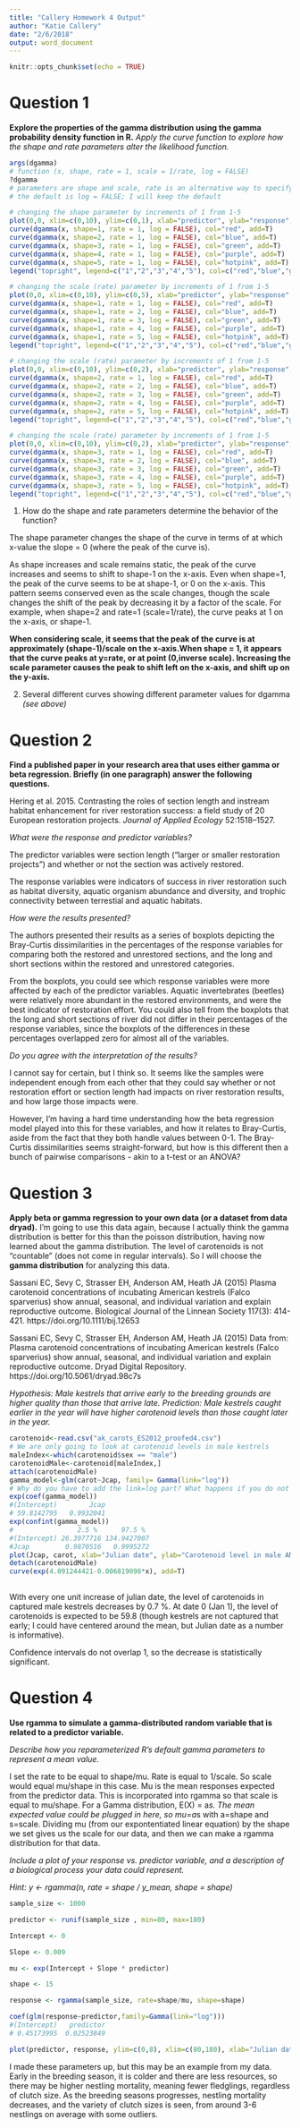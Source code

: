 ```yaml
---
title: "Callery Homework 4 Output"
author: "Katie Callery"
date: "2/6/2018"
output: word_document
---
```


```r
knitr::opts_chunk$set(echo = TRUE)
```

# Question 1
**Explore the properties of the gamma distribution using the gamma probability density function in R.**
*Apply the curve function to explore how the shape and rate parameters alter the likelihood function.*

```r
args(dgamma)
# function (x, shape, rate = 1, scale = 1/rate, log = FALSE) 
?dgamma
# parameters are shape and scale, rate is an alternative way to specify the scale
# the default is log = FALSE; I will keep the default

# changing the shape parameter by increments of 1 from 1-5
plot(0,0, xlim=c(0,10), ylim=c(0,1), xlab="predictor", ylab="response", main="Changing the shape parameter of the gamma distribution, scale=1")
curve(dgamma(x, shape=1, rate = 1, log = FALSE), col="red", add=T)
curve(dgamma(x, shape=2, rate = 1, log = FALSE), col="blue", add=T)
curve(dgamma(x, shape=3, rate = 1, log = FALSE), col="green", add=T)
curve(dgamma(x, shape=4, rate = 1, log = FALSE), col="purple", add=T)
curve(dgamma(x, shape=5, rate = 1, log = FALSE), col="hotpink", add=T)
legend("topright", legend=c("1","2","3","4","5"), col=c("red","blue","green","purple","hotpink"), pch=15)

# changing the scale (rate) parameter by increments of 1 from 1-5
plot(0,0, xlim=c(0,10), ylim=c(0,5), xlab="predictor", ylab="response", main="Changing the scale parameter, shape=1, y-axis from 0-5")
curve(dgamma(x, shape=1, rate = 1, log = FALSE), col="red", add=T)
curve(dgamma(x, shape=1, rate = 2, log = FALSE), col="blue", add=T)
curve(dgamma(x, shape=1, rate = 3, log = FALSE), col="green", add=T)
curve(dgamma(x, shape=1, rate = 4, log = FALSE), col="purple", add=T)
curve(dgamma(x, shape=1, rate = 5, log = FALSE), col="hotpink", add=T)
legend("topright", legend=c("1","2","3","4","5"), col=c("red","blue","green","purple","hotpink"), pch=15)

# changing the scale (rate) parameter by increments of 1 from 1-5
plot(0,0, xlim=c(0,10), ylim=c(0,2), xlab="predictor", ylab="response", main="Changing the scale parameter, shape=2")
curve(dgamma(x, shape=2, rate = 1, log = FALSE), col="red", add=T)
curve(dgamma(x, shape=2, rate = 2, log = FALSE), col="blue", add=T)
curve(dgamma(x, shape=2, rate = 3, log = FALSE), col="green", add=T)
curve(dgamma(x, shape=2, rate = 4, log = FALSE), col="purple", add=T)
curve(dgamma(x, shape=2, rate = 5, log = FALSE), col="hotpink", add=T)
legend("topright", legend=c("1","2","3","4","5"), col=c("red","blue","green","purple","hotpink"), pch=15)

# changing the scale (rate) parameter by increments of 1 from 1-5
plot(0,0, xlim=c(0,10), ylim=c(0,2), xlab="predictor", ylab="response", main="Changing the scale parameter, shape=3")
curve(dgamma(x, shape=3, rate = 1, log = FALSE), col="red", add=T)
curve(dgamma(x, shape=3, rate = 2, log = FALSE), col="blue", add=T)
curve(dgamma(x, shape=3, rate = 3, log = FALSE), col="green", add=T)
curve(dgamma(x, shape=3, rate = 4, log = FALSE), col="purple", add=T)
curve(dgamma(x, shape=3, rate = 5, log = FALSE), col="hotpink", add=T)
legend("topright", legend=c("1","2","3","4","5"), col=c("red","blue","green","purple","hotpink"), pch=15)

```
(1) How do the shape and rate parameters determine the behavior of the function?

The shape parameter changes the shape of the curve in terms of at which x-value the slope = 0 (where the peak of the curve is). 

As shape increases and scale remains static, the peak of the curve increases and seems to shift to shape-1 on the x-axis. Even when shape=1, the peak of the curve seems to be at shape-1, or 0 on the x-axis. This pattern seems conserved even as the scale changes, though the scale changes the shift of the peak by decreasing it by a factor of the scale. For example, when shape=2 and rate=1 (scale=1/rate), the curve peaks at 1 on the x-axis, or shape-1. 

**When considering scale, it seems that the peak of the curve is at approximately (shape-1)/scale on the x-axis.When shape = 1, it appears that the curve peaks at y=rate, or at point (0,inverse scale). Increasing the scale parameter causes the peak to shift left on the x-axis, and shift up on the y-axis.**

(2) Several different curves showing different parameter values for dgamma *(see above)*

# Question 2

**Find a published paper in your research area that uses either gamma or beta regression. Briefly (in one paragraph) answer the following questions.**

Hering et al. 2015. Contrasting the roles of section length and instream habitat enhancement for river restoration success: a field study of 20 European restoration projects. *Journal of Applied Ecology* 52:1518–1527.

*What were the response and predictor variables?*

The predictor variables were section length ("larger or smaller restoration projects") and whether or not the section was actively restored. 

The response variables were indicators of success in river restoration such as habitat diversity, aquatic organism abundance and diversity, and trophic connectivity between terrestial and aquatic habitats. 

*How were the results presented?*

The authors presented their results as a series of boxplots depicting the Bray-Curtis dissimilarities in the percentages of the response variables for comparing both the restored and unrestored sections, and the long and short sections within the restored and unrestored categories. 

From the boxplots, you could see which response variables were more affected by each of the predictor variables. Aquatic invertebrates (beetles) were relatively more abundant in the restored environments, and were the best indicator of restoration effort. You could also tell from the boxplots that the long and short sections of river did not differ in their percentages of the response variables, since the boxplots of the differences in these percentages overlapped zero for almost all of the variables. 


*Do you agree with the interpretation of the results?*

I cannot say for certain, but I think so. It seems like the samples were independent enough from each other that they could say whether or not restoration effort or section length had impacts on river restoration results, and how large those impacts were.

However, I'm having a hard time understanding how the beta regression model played into this for these variables, and how it relates to Bray-Curtis, aside from the fact that they both handle values between 0-1. The Bray-Curtis dissimilarities seems straight-forward, but how is this different then a bunch of pairwise comparisons - akin to a t-test or an ANOVA?

# Question 3

**Apply beta or gamma regression to your own data (or a dataset from data dryad).** 
I'm going to use this data again, because I actually think the gamma distribution is better for this than the poisson distribution, having now learned about the gamma distribution. The level of carotenoids is not "countable" (does not come in regular intervals). So I will choose the **gamma distribution** for analyzing this data.

Sassani EC, Sevy C, Strasser EH, Anderson AM, Heath JA (2015) Plasma carotenoid concentrations of incubating American kestrels (Falco sparverius) show annual, seasonal, and individual variation and explain reproductive outcome. Biological Journal of the Linnean Society 117(3): 414-421. https://doi.org/10.1111/bij.12653

Sassani EC, Sevy C, Strasser EH, Anderson AM, Heath JA (2015) Data from: Plasma carotenoid concentrations of incubating American kestrels (Falco sparverius) show annual, seasonal, and individual variation and explain reproductive outcome. Dryad Digital Repository. https://doi.org/10.5061/dryad.98c7s

*Hypothesis: Male kestrels that arrive early to the breeding grounds are higher quality than those that arrive late.*
*Prediction: Male kestrels caught earlier in the year will have higher carotenoid levels than those caught later in the year.*
```r
carotenoid<-read.csv("ak_carots_ES2012_proofed4.csv")
# We are only going to look at carotenoid levels in male kestrels
maleIndex<-which(carotenoid$sex == "male")
carotenoidMale<-carotenoid[maleIndex,]
attach(carotenoidMale)
gamma_model<-glm(carot~Jcap, family= Gamma(link="log"))
# Why do you have to add the link=log part? What happens if you do not add that?
exp(coef(gamma_model))
#(Intercept)        Jcap 
# 59.8142795   0.9932041 
exp(confint(gamma_model))
#                2.5 %      97.5 %
#(Intercept) 26.3977716 134.9427007
#Jcap         0.9870516   0.9995272
plot(Jcap, carot, xlab="Julian date", ylab="Carotenoid level in male AMKE")
detach(carotenoidMale)
curve(exp(4.091244421-0.006819098*x), add=T)
 
```
With every one unit increase of julian date, the level of carotenoids in captured male kestrels decreases by 0.7 %. At date 0 (Jan 1), the level of carotenoids is expected to be 59.8 (though kestrels are not captured that early; I could have centered around the mean, but Julian date as a number is informative). 

Confidence intervals do not overlap 1, so the decrease is statistically significant.

# Question 4

**Use rgamma to simulate a gamma-distributed random variable that is related to a predictor variable.**

*Describe how you reparameterized R’s default gamma parameters to represent a mean value.* 

I set the rate to be equal to shape/mu. Rate is equal to 1/scale. So scale would equal mu/shape in this case. Mu is the mean responses expected from the predictor data. This is incorporated into rgamma so that scale is equal to mu/shape. For a Gamma distribution, E(X) = a*s. The mean expected value could be plugged in here, so mu=a*s with a=shape and s=scale. Dividing mu (from our expontentiated linear equation) by the shape we set gives us the scale for our data, and then we can make a rgamma distribution for that data. 

*Include a plot of your response vs. predictor variable, and a description of a biological process your data could represent.*

*Hint: y <- rgamma(n, rate = shape / y_mean, shape = shape)*

```r
sample_size <- 1000 

predictor <- runif(sample_size , min=80, max=180)

Intercept <- 0

Slope <- 0.009

mu <- exp(Intercept + Slope * predictor) 

shape <- 15

response <- rgamma(sample_size, rate=shape/mu, shape=shape)

coef(glm(response~predictor,family=Gamma(link="log")))
#(Intercept)   predictor 
# 0.45173995  0.02523849 

plot(predictor, response, ylim=c(0,8), xlim=c(80,180), xlab="Julian date", ylab="Number of chicks fledged per brood")

```
I made these parameters up, but this may be an example from my data. Early in the breeding season, it is colder and there are less resources, so there may be higher nestling mortality, meaning fewer fledglings, regardless of clutch size. As the breeding seasons progresses, nestling mortality decreases, and the variety of clutch sizes is seen, from around 3-6 nestlings on average with some outliers. 